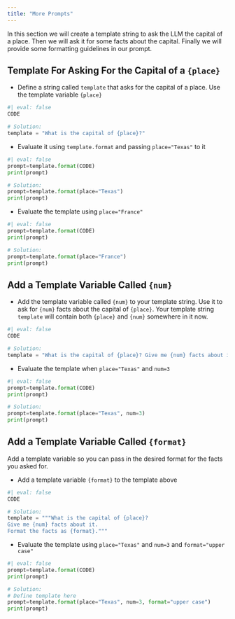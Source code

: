 ```yaml
---
title: "More Prompts"
---
```


In this section we will create a template string to ask the LLM the capital of
a place. Then we will ask it for some facts about the capital. Finally we will
provide some formatting guidelines in our prompt.

## Template For Asking For the Capital of a `{place}`

- Define a string called `template` that asks for the capital of a place. Use
  the template variable `{place}`

```python
#| eval: false
CODE
```
```python
# Solution:
template = "What is the capital of {place}?"
```

- Evaluate it using `template.format` and passing `place="Texas"` to it

```python
#| eval: false
prompt=template.format(CODE)
print(prompt)
```
```python
# Solution:
prompt=template.format(place="Texas")
print(prompt)
```

- Evaluate the template using `place="France"`

```python
#| eval: false
prompt=template.format(CODE)
print(prompt)
```
```python
# Solution:
prompt=template.format(place="France")
print(prompt)
```

## Add a Template Variable Called `{num}`

- Add the template variable called `{num}` to your template string. Use it to
  ask for `{num}` facts about the capital of `{place}`. Your template string
  `template` will contain both `{place}` and `{num}` somewhere in it now.

```python
#| eval: false
CODE
```
```python
# Solution:
template = "What is the capital of {place}? Give me {num} facts about it."
```

- Evaluate the template when `place="Texas"` and `num=3`

```python
#| eval: false
prompt=template.format(CODE)
print(prompt)
```
```python
# Solution:
prompt=template.format(place="Texas", num=3)
print(prompt)
```

## Add a Template Variable Called `{format}`

Add a template variable so you can pass in the desired format for the facts you
asked for.

- Add a template variable `{format}` to the template above

```python
#| eval: false
CODE
```
```python
# Solution:
template = """What is the capital of {place}?
Give me {num} facts about it.
Format the facts as {format}."""
```

- Evaluate the template using `place="Texas"` and `num=3` and `format="upper case"`

```python
#| eval: false
prompt=template.format(CODE)
print(prompt)
```
```python
# Solution:
# Define template here
prompt=template.format(place="Texas", num=3, format="upper case")
print(prompt)
```

